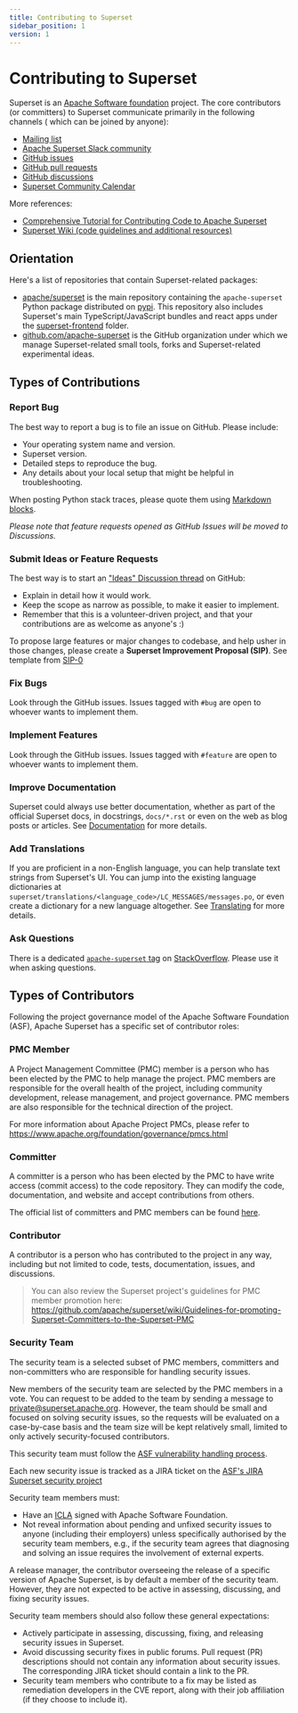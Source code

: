 ```yaml
---
title: Contributing to Superset
sidebar_position: 1
version: 1
---
```


# Contributing to Superset

Superset is an [Apache Software foundation](https://www.apache.org/theapacheway/index.html) project.
The core contributors (or committers) to Superset communicate primarily in the following channels (
which can be joined by anyone):

- [Mailing list](https://lists.apache.org/list.html?dev@superset.apache.org)
- [Apache Superset Slack community](http://bit.ly/join-superset-slack)
- [GitHub issues](https://github.com/apache/superset/issues)
- [GitHub pull requests](https://github.com/apache/superset/pulls)
- [GitHub discussions](https://github.com/apache/superset/discussions)
- [Superset Community Calendar](https://superset.apache.org/community)

More references:
- [Comprehensive Tutorial for Contributing Code to Apache Superset](https://preset.io/blog/tutorial-contributing-code-to-apache-superset/)
- [Superset Wiki (code guidelines and additional resources)](https://github.com/apache/superset/wiki)


## Orientation

Here's a list of repositories that contain Superset-related packages:

- [apache/superset](https://github.com/apache/superset)
  is the main repository containing the `apache-superset` Python package
  distributed on
  [pypi](https://pypi.org/project/apache-superset/). This repository
  also includes Superset's main TypeScript/JavaScript bundles and react apps under
  the [superset-frontend](https://github.com/apache/superset/tree/master/superset-frontend)
  folder.
- [github.com/apache-superset](https://github.com/apache-superset) is the
  GitHub organization under which we manage Superset-related
  small tools, forks and Superset-related experimental ideas.


## Types of Contributions

### Report Bug

The best way to report a bug is to file an issue on GitHub. Please include:

- Your operating system name and version.
- Superset version.
- Detailed steps to reproduce the bug.
- Any details about your local setup that might be helpful in troubleshooting.

When posting Python stack traces, please quote them using
[Markdown blocks](https://help.github.com/articles/creating-and-highlighting-code-blocks/).

_Please note that feature requests opened as GitHub Issues will be moved to Discussions._

### Submit Ideas or Feature Requests

The best way is to start an ["Ideas" Discussion thread](https://github.com/apache/superset/discussions/categories/ideas) on GitHub:

- Explain in detail how it would work.
- Keep the scope as narrow as possible, to make it easier to implement.
- Remember that this is a volunteer-driven project, and that your contributions are as welcome as anyone's :)

To propose large features or major changes to codebase, and help usher in those changes, please create a **Superset Improvement Proposal (SIP)**. See template from [SIP-0](https://github.com/apache/superset/issues/5602)

### Fix Bugs

Look through the GitHub issues. Issues tagged with `#bug` are
open to whoever wants to implement them.

### Implement Features

Look through the GitHub issues. Issues tagged with
`#feature` are open to whoever wants to implement them.

### Improve Documentation

Superset could always use better documentation,
whether as part of the official Superset docs,
in docstrings, `docs/*.rst` or even on the web as blog posts or
articles. See [Documentation](/docs/contributing/howtos#contributing-to-documentation) for more details.

### Add Translations

If you are proficient in a non-English language, you can help translate
text strings from Superset's UI. You can jump into the existing
language dictionaries at
`superset/translations/<language_code>/LC_MESSAGES/messages.po`, or
even create a dictionary for a new language altogether.
See [Translating](howtos#contribute-translations) for more details.

### Ask Questions

There is a dedicated [`apache-superset` tag](https://stackoverflow.com/questions/tagged/apache-superset) on [StackOverflow](https://stackoverflow.com/). Please use it when asking questions.

## Types of Contributors

Following the project governance model of the Apache Software Foundation (ASF), Apache Superset has a specific set of contributor roles:

### PMC Member

A Project Management Committee (PMC) member is a person who has been elected by the PMC to help manage the project. PMC members are responsible for the overall health of the project, including community development, release management, and project governance. PMC members are also responsible for the technical direction of the project.

For more information about Apache Project PMCs, please refer to https://www.apache.org/foundation/governance/pmcs.html

### Committer

A committer is a person who has been elected by the PMC to have write access (commit access) to the code repository. They can modify the code, documentation, and website and accept contributions from others.

The official list of committers and PMC members can be found [here](https://projects.apache.org/committee.html?superset).

### Contributor

A contributor is a person who has contributed to the project in any way, including but not limited to code, tests, documentation, issues, and discussions.

> You can also review the Superset project's guidelines for PMC member promotion here: https://github.com/apache/superset/wiki/Guidelines-for-promoting-Superset-Committers-to-the-Superset-PMC

### Security Team

The security team is a selected subset of PMC members, committers and non-committers who are responsible for handling security issues.

New members of the security team are selected by the PMC members in a vote. You can request to be added to the team by sending a message to private@superset.apache.org. However, the team should be small and focused on solving security issues, so the requests will be evaluated on a case-by-case basis and the team size will be kept relatively small, limited to only actively security-focused contributors.

This security team must follow the [ASF vulnerability handling process](https://apache.org/security/committers.html#asf-project-security-for-committers).

Each new security issue is tracked as a JIRA ticket on the [ASF's JIRA Superset security project](https://issues.apache.org/jira/secure/RapidBoard.jspa?rapidView=588&projectKey=SUPERSETSEC)

Security team members must:

- Have an [ICLA](https://www.apache.org/licenses/contributor-agreements.html) signed with Apache Software Foundation.
- Not reveal information about pending and unfixed security issues to anyone (including their employers) unless specifically authorised by the security team members, e.g., if the security team agrees that diagnosing and solving an issue requires the involvement of external experts.

A release manager, the contributor overseeing the release of a specific version of Apache Superset, is by default a member of the security team.  However, they are not expected to be active in assessing, discussing, and fixing security issues.

Security team members should also follow these general expectations:

- Actively participate in assessing, discussing, fixing, and releasing security issues in Superset.
- Avoid discussing security fixes in public forums. Pull request (PR) descriptions should not contain any information about security issues. The corresponding JIRA ticket should contain a link to the PR.
- Security team members who contribute to a fix may be listed as remediation developers in the CVE report, along with their job affiliation (if they choose to include it).
